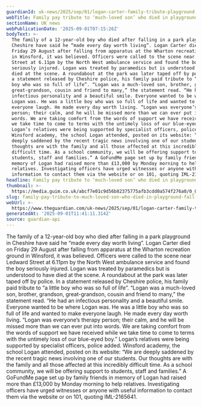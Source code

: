 ```yaml
---
guardianId: uk-news/2025/sep/01/logan-carter-family-tribute-playground-fall-cheshire
webTitle: Family pay tribute to ‘much-loved son’ who died in playground fall in Cheshire
sectionName: UK news
webPublicationDate: '2025-09-01T07:15:26Z'
bodyText: >-
  The family of a 12-year-old boy who died after falling in a park playground in
  Cheshire have said he “made every day worth living”. Logan Carter died on
  Friday 29 August after falling from apparatus at the Wharton recreation ground
  in Winsford, it was believed. Officers were called to the scene near Ledward
  Street at 6.11pm by the North West ambulance service and found the boy
  seriously injured. Logan was treated by paramedics but is understood to have
  died at the scene. A roundabout at the park was later taped off by police. In
  a statement released by Cheshire police, his family paid tribute to “a little
  boy who was so full of life”. “Logan was a much-loved son, brother, grandson,
  great-grandson, cousin and friend to many,” the statement read. “He had an
  infectious personality and a beautiful smile. Everyone wanted to be where
  Logan was. He was a little boy who was so full of life and wanted to make
  everyone laugh. He made every day worth living. “Logan was everyone’s therapy
  person; their calm, and he will be missed more than we can ever put into
  words. We are taking comfort from the words of support we have received while
  we take time to come to terms with the untimely loss of our blue-eyed boy.”
  Logan’s relatives were being supported by specialist officers, police added.
  Winsford academy, the school Logan attended, posted on its website: “We are
  deeply saddened by the recent tragic news involving one of our students. Our
  thoughts are with the family and all those affected at this incredibly
  difficult time. As a school community, we will be offering support to
  students, staff and families.” A GoFundMe page set up by family friends in
  memory of Logan had raised more than £13,000 by Monday morning to help
  relatives. Investigating officers have urged witnesses or anyone with useful
  information to contact them via the website or on 101, quoting IML-2165641.
headline: Family pay tribute to ‘much-loved son’ who died in playground fall in Cheshire
thumbnail: >-
  https://media.guim.co.uk/abcf7e01c9d56b82375775afb3cdd0a574f276a0/0_0_900_719/500.jpg
slug: family-pay-tribute-to-much-loved-son-who-died-in-playground-fall-in-cheshire
webUrl: >-
  https://www.theguardian.com/uk-news/2025/sep/01/logan-carter-family-tribute-playground-fall-cheshire
generatedAt: '2025-09-01T11:41:11.314Z'
source: guardian-api
---
```

The family of a 12-year-old boy who died after falling in a park playground in Cheshire have said he “made every day worth living”. Logan Carter died on Friday 29 August after falling from apparatus at the Wharton recreation ground in Winsford, it was believed. Officers were called to the scene near Ledward Street at 6.11pm by the North West ambulance service and found the boy seriously injured. Logan was treated by paramedics but is understood to have died at the scene. A roundabout at the park was later taped off by police. In a statement released by Cheshire police, his family paid tribute to “a little boy who was so full of life”. “Logan was a much-loved son, brother, grandson, great-grandson, cousin and friend to many,” the statement read. “He had an infectious personality and a beautiful smile. Everyone wanted to be where Logan was. He was a little boy who was so full of life and wanted to make everyone laugh. He made every day worth living. “Logan was everyone’s therapy person; their calm, and he will be missed more than we can ever put into words. We are taking comfort from the words of support we have received while we take time to come to terms with the untimely loss of our blue-eyed boy.” Logan’s relatives were being supported by specialist officers, police added. Winsford academy, the school Logan attended, posted on its website: “We are deeply saddened by the recent tragic news involving one of our students. Our thoughts are with the family and all those affected at this incredibly difficult time. As a school community, we will be offering support to students, staff and families.” A GoFundMe page set up by family friends in memory of Logan had raised more than £13,000 by Monday morning to help relatives. Investigating officers have urged witnesses or anyone with useful information to contact them via the website or on 101, quoting IML-2165641.
